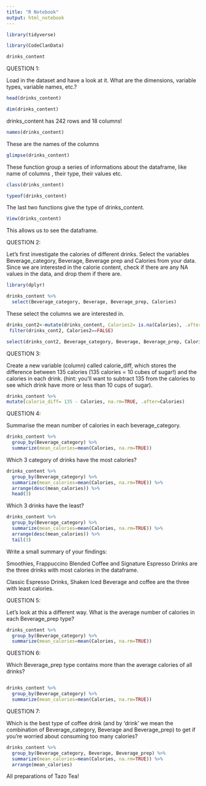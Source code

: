 ```yaml
---
title: "R Notebook"
output: html_notebook
---
```


```r
library(tidyverse)
```
```r
library(CodeClanData)
```

```r
drinks_content
```

QUESTION 1: 

Load in the dataset and have a look at it. What are the dimensions, variable types, variable names, etc.?

```r
head(drinks_content)
```

```r
dim(drinks_content)
```

drinks_content has 242 rows and 18 columns!

```r
names(drinks_content)
```

These are the names of the columns

```r
glimpse(drinks_content)
```

These function group a series of informations about the dataframe, like name of columns , their type, their values etc.

```r
class(drinks_content)
```

```r
typeof(drinks_content)
```
The last two functions give the type of drinks_content.

```r
View(drinks_content)
```
 This allows us to see the dataframe.

############################


QUESTION 2:

Let’s first investigate the calories of different drinks. Select the variables Beverage_category, Beverage, Beverage prep and Calories from your data. Since we are interested in the calorie content, check if there are any NA values in the data, and drop them if there are.

```r
library(dplyr)
```


```r
drinks_content %>% 
  select(Beverage_category, Beverage, Beverage_prep, Calories)
```

These select the columns we are interested in.

```r
drinks_cont2<-mutate(drinks_content, Calories2= is.na(Calories), .after=Calories)
 filter(drinks_cont2, Calories2==FALSE)
```

```r
select(drinks_cont2, Beverage_category, Beverage, Beverage_prep, Calories)
```
#####################################

QUESTION 3:

Create a new variable (column) called calorie_diff, which stores the difference between 135 calories (135 calories = 10 cubes of sugar!) and the calories in each drink. (hint: you’ll want to subtract 135 from the calories to see which drink have more or less than 10 cups of sugar).

```r
drinks_content %>% 
mutate(calorie_diff= 135 - Calories, na.rm=TRUE, .after=Calories)
```
#########################

QUESTION 4:

Summarise the mean number of calories in each beverage_category. 



```r
drinks_content %>% 
  group_by(Beverage_category) %>% 
  summarize(mean_calories=mean(Calories, na.rm=TRUE))
```

Which 3 category of drinks have the most calories? 

```r
drinks_content %>% 
  group_by(Beverage_category) %>% 
  summarize(mean_calories=mean(Calories, na.rm=TRUE)) %>% 
  arrange(desc(mean_calories)) %>% 
  head(3)
```

Which 3 drinks have the least? 



```r
drinks_content %>% 
  group_by(Beverage_category) %>% 
  summarize(mean_calories=mean(Calories, na.rm=TRUE)) %>% 
  arrange(desc(mean_calories)) %>% 
  tail(3)
```



Write a small summary of your findings:

Smoothies, Frappuccino Blended Coffee and Signature Espresso Drinks are the three drinks with most calories in the dataframe.


Classic Espresso Drinks, Shaken Iced Beverage and coffee are the three with least calories.

########################################

QUESTION 5:


Let’s look at this a different way. What is the average number of calories in each Beverage_prep type?


```r
drinks_content %>% 
  group_by(Beverage_category) %>% 
  summarize(mean_calories=mean(Calories, na.rm=TRUE))
```
#######################################

QUESTION 6:

Which Beverage_prep type contains more than the average calories of all drinks?

```r

```


```r

drinks_content %>% 
  group_by(Beverage_category) %>% 
  summarize(mean_calories=mean(Calories, na.rm=TRUE))
```



#########################################

QUESTION 7:

Which is the best type of coffee drink (and by ‘drink’ we mean the combination of Beverage_category, Beverage and Beverage_prep) to get if you’re worried about consuming too many calories?

```r
drinks_content %>% 
  group_by(Beverage_category, Beverage, Beverage_prep) %>% 
  summarize(mean_calories=mean(Calories, na.rm=TRUE)) %>% 
  arrange(mean_calories)
```
All preparations of Tazo Tea!
